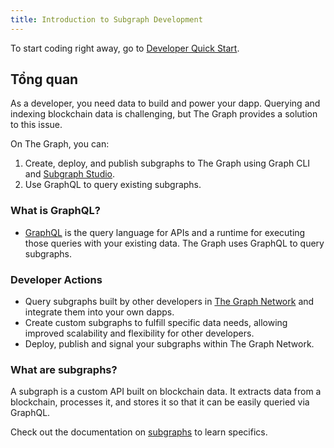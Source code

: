 ```yaml
---
title: Introduction to Subgraph Development
---
```


To start coding right away, go to [Developer Quick Start](/subgraphs/quick-start/).

## Tổng quan

As a developer, you need data to build and power your dapp. Querying and indexing blockchain data is challenging, but The Graph provides a solution to this issue.

On The Graph, you can:

1. Create, deploy, and publish subgraphs to The Graph using Graph CLI and [Subgraph Studio](https://thegraph.com/studio/).
2. Use GraphQL to query existing subgraphs.

### What is GraphQL?

- [GraphQL](https://graphql.org/learn/) is the query language for APIs and a runtime for executing those queries with your existing data. The Graph uses GraphQL to query subgraphs.

### Developer Actions

- Query subgraphs built by other developers in [The Graph Network](https://thegraph.com/explorer) and integrate them into your own dapps.
- Create custom subgraphs to fulfill specific data needs, allowing improved scalability and flexibility for other developers.
- Deploy, publish and signal your subgraphs within The Graph Network.

### What are subgraphs?

A subgraph is a custom API built on blockchain data. It extracts data from a blockchain, processes it, and stores it so that it can be easily queried via GraphQL.

Check out the documentation on [subgraphs](/subgraphs/developing/subgraphs/) to learn specifics.
